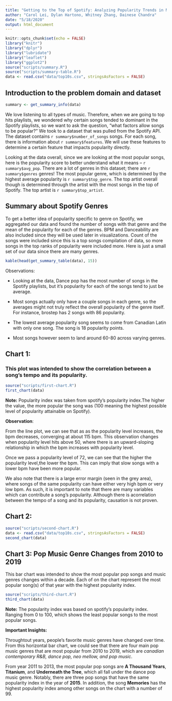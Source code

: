 ```yaml
---
title: "Getting to the Top of Spotify: Analyzing Popularity Trends in Music"
author: "Carol Lei, Dylan Hartono, Whitney Zhang, Dainese Chandra"
date: "5/18/2020"
output: html_document
---
```


```r
knitr::opts_chunk$set(echo = FALSE)
library("knitr")
library("dplyr")
library("lubridate")
library("leaflet")
library("ggplot2")
source("scripts/summary.R")
source("scripts/summary-table.R")
data <- read.csv("data/top10s.csv", stringsAsFactors = FALSE)
```


## Introduction to the problem domain and dataset
```r
summary <- get_summary_info(data)
```
We love listening to all types of music. Therefore, when we are going to top hits playlists, we wondered why certain songs tended to dominant in the Spotify playlists, so we want to ask the question, "what factors allow songs to be popular?" 
We took to a dataset that was pulled from the Spotify API. The dataset contains `r summary$number_of_songs` songs. For each song, there is information about `r summary$features`. We will use these features to determine a certain feature that impacts popularity directly.

Looking at the data overall, since we are looking at the most popular songs, here is the popularity score to better understand what it means -- `r summary$avg_pop`. There are a lot of genres in this dataset; there are `r summary$genres` genres! The most popular genre, which is determined by the highest average popularity is `r summary$top_genre`. The top artist overall though is determined through the artist with the most songs in the top of Spotify. The top artist is `r summary$top_artist`.


## Summary about Spotify Genres
To get a better idea of popularity specific to genre on Spotify, we aggregated our data and found the number of songs with that genre and the mean of the popularity for each of the genres. BPM and Danceability are also included since they will be used later in visualizations. Count of the songs were included since this is a top songs compilation of data, so more songs in the top ranks of popularity were included more. Here is just a small set of our data since there are many genres.

```r
kable(head(get_summary_table(data), 15))
```

Observations:

- Looking at the data, Dance pop has the most number of songs in the Spotify playlists, but it's popularity for each of the songs tend to just be average.

- Most songs actually only have a couple songs in each genre, so the averages might not truly reflect the overall popularity of the genre itself. For instance, brostep has 2 songs with 86 popularity.

- The lowest average popularity song seems to come from Canadian Latin with only one song. The song is 18 popularity points.

- Most songs however seem to land around 60-80 across varying genres.

## Chart 1: 
### This plot was intended to show the correlation between a song's tempo and its popularity.
```r
source("scripts/first-chart.R")
first_chart(data)
```
**Note:** Popularity index was taken from spotify's popularity index.The higher the value, the more popular the song was (100 meaning the highest possible level of popularity attainable on Spotify).


**Observation**:

From the line plot, we can see that as as the popularity level increases,
the bpm decreases, converging at about 115 bpm. This observation changes
when popularity level hits above 50, where there is an upward-sloping
relationship in which the bpm increases with popularity level.

Once we pass a popularity level of 72, we can see that the
higher the popularity level,the lower the bpm.
This can imply that slow songs with a lower bpm have been more popular.

We also note that there is a large error margin (seen in the grey area), where
songs of the same popularity can have either very high bpm or very low bpm. As
such, it is important to note that there are many variables which can contribute
a song's popularity. Although there is acorrelation between the tempo of a song and 
its popularity, causation is not proven.

## Chart 2: 
```r
source("scripts/second-chart.R")
data <- read.csv("data/top10s.csv", stringsAsFactors = FALSE)
second_chart(data)
```





## Chart 3: Pop Music Genre Changes from 2010 to 2019
This bar chart was intended to show the most popular pop songs and music genres changes within a decade. Each of on the chart represent the most popular song(s) of that year with the highest popularity index. 
```r
source("scripts/third-chart.R")
third_chart(data)
```
**Note:** The popularity index was based on spotify's popularity index. Ranging from 0 to 100, which shows the least popular songs to the most popular songs.



**Important Insights:**

Throughtout years, people's favorite music genres have changed over time. From this horizontal bar chart, we could see that there are four main pop music genres 
that are most popular from 2010 to 2019, which are *canadian contemporary R&B, dance pop, neo mellow, and pop music*. 

From year 2011 to 2013, the most popular pop songs are **A Thousand Years**, **Titanium**, and **Underneath the Tree**, which all fall under the dance pop music genre. Notably, there are three pop songs that have the same popularity index in the year of **2015**.
In addition, the song **Memories** has the highest popularity index among other songs on the chart with a number of 99.
